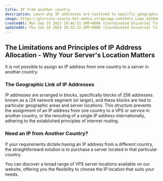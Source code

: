 ```yaml
---
title: IP from another country
description: Learn why IP addresses are confined to specific geographic locations and how they adhere to the principles of internet routing. Explore our diverse range of VPS server locations to find the IP location you require.
image: https://glorious-snazzy-hot.media.strapiapp.com/Edis_Logo_432da83b15.jpg
createdAt: Mon Sep 25 2023 19:46:51 GMT+0000 (Coordinated Universal Time)
updatedAt: Thu Jan 18 2024 10:35:32 GMT+0000 (Coordinated Universal Time)
---
```



## The Limitations and Principles of IP Address Allocation - Why Your Server's Location Matters

It is not possible to assign an IP address from one country to a server in another country.

### The Geographic Link of IP Addresses

IP addresses are arranged in blocks, specifically blocks of 256 addresses known as a /24 network segment (or larger), and these blocks are tied to particular geographic areas and server locations. This structure prevents the assignment of an IP address from one country to a VPS or service in another country, or the rerouting of a single IP address internationally, adhering to the established principles of internet routing.

### Need an IP from Another Country?

If your requirements dictate having an IP address from a different country, the straightforward solution is to purchase a server located in that particular country.

You can discover a broad range of VPS server locations available on our website, offering you the flexibility to choose the IP location that suits your needs.

<CtaButton
  label='Our Server Locations'
  link='https://www.edisglobal.com/#server-locations'
  openInNewTab={true}
/>
